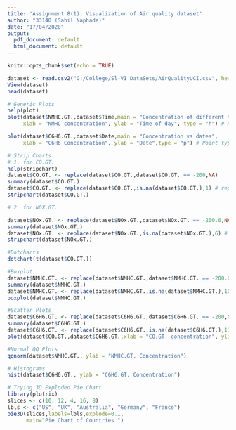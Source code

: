 ```yaml
---
title: 'Assignment 8(1): Visualization of Air quality dataset'
author: "33140 (Sahil Naphade)"
date: "17/04/2020"
output:
  pdf_document: default
  html_document: default
---
```


```r
knitr::opts_chunk$set(echo = TRUE)
```

```r

dataset <- read.csv2("G:/College/Sl-VI DataSets/AirQualityUCI.csv", header = T, sep =',')
View(dataset)
head(dataset)
```

```r
# Generic Plots
help(plot)
plot(dataset$NMHC.GT.,dataset$Time,main = "Concentration of different times of day",
     xlab = "NMHC concentration", ylab = "Time of day", type = "h") # Histogram type

plot(dataset$C6H6.GT.,dataset$Date,main = "Concentration vs dates",
     xlab = "C6H6 Concentration", ylab = "Date",type = "p") # Point type graph
```

```r
# Strip Charts
# 1. for CO.GT. 
help(stripchart)
dataset$CO.GT. <- replace(dataset$CO.GT.,dataset$CO.GT. == -200,NA)
summary(dataset$CO.GT.)
dataset$CO.GT. <- replace(dataset$CO.GT.,is.na(dataset$CO.GT.),1) # replace with the median value
stripchart(dataset$CO.GT.)
```


```r
# 2. for NOX.GT.

dataset$NOx.GT. <- replace(dataset$NOx.GT.,dataset$NOx.GT. == -200.0,NA)
summary(dataset$NOx.GT.)
dataset$NOx.GT. <- replace(dataset$NOx.GT.,is.na(dataset$NOx.GT.),6) # replace with median value
stripchart(dataset$NOx.GT.)
```

```r
#Dotcharts
dotchart(t(dataset$CO.GT.))
```

```r
#Boxplot
dataset$NMHC.GT. <- replace(dataset$NMHC.GT.,dataset$NMHC.GT. == -200.0,NA)
summary(dataset$NMHC.GT.)
dataset$NMHC.GT. <- replace(dataset$NMHC.GT.,is.na(dataset$NMHC.GT.),1067) #replace with the median value
boxplot(dataset$NMHC.GT.)
```

```r
#Scatter Plots
dataset$C6H6.GT. <- replace(dataset$C6H6.GT.,dataset$C6H6.GT. == -200,NA)
summary(dataset$C6H6.GT.)
dataset$C6H6.GT. <- replace(dataset$C6H6.GT.,is.na(dataset$C6H6.GT.),11) # replace with median value
plot(dataset$CO.GT.,dataset$C6H6.GT.,xlab = "CO.GT. concentration", ylab = "C6H6.GT.",main = "C6H6 vd CO.GT.")
```

```r
#Normal QQ Plots
qqnorm(dataset$NMHC.GT., ylab = "NMHC.GT. Concentration")
```

```r
# Histograms 
hist(dataset$C6H6.GT., ylab = "C6H6.GT. Concentration")

```

```r
# Trying 3D Exploded Pie Chart
library(plotrix)
slices <- c(10, 12, 4, 16, 8)
lbls <- c("US", "UK", "Australia", "Germany", "France")
pie3D(slices,labels=lbls,explode=0.1,
      main="Pie Chart of Countries ")

```

